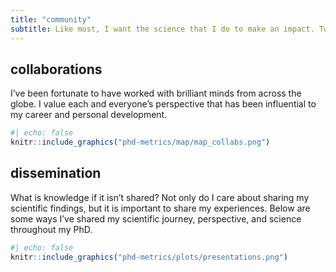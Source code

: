 ```yaml
---
title: "community"
subtitle: Like most, I want the science that I do to make an impact. Two key 'themes' during my PhD, were gaining perspective through collaborations and sharing my research/scientific journey. 
---
```


## collaborations

I've been fortunate to have worked with brilliant minds from across the globe. I value each and everyone's perspective that has been influential to my career and personal development.

```r
#| echo: false
knitr::include_graphics("phd-metrics/map/map_collabs.png")


```

## dissemination

What is knowledge if it isn't shared? Not only do I care about sharing my scientific findings, but it is important to share my experiences. Below are some ways I've shared my scientific journey, perspective, and science throughout my PhD.

```r
#| echo: false
knitr::include_graphics("phd-metrics/plots/presentations.png")


```
